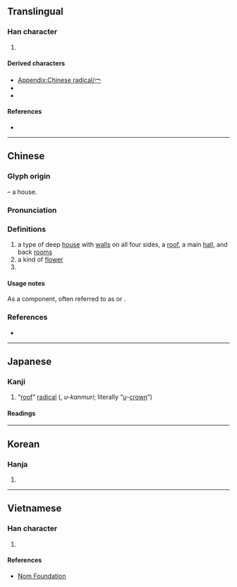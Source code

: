 {{also|冖|亠|ウ}}
{{character info}}
{{character info|⼧}}
==Translingual==
{{stroke order|type=animate}}

===Han character===
{{Han char|rn=40|rad=宀|as=00|sn=3|four=|canj=IB,XIB|ids=⿱丶冖}}

# {{mul-kangxi radical-def}}

====Derived characters====
* [[Appendix:Chinese radical/宀]]
* {{l|mul|[[穴]], [[字]], [[㲾]], [[灾]], [[牢]], [[𡥜]], [[𧯜]], [[𤇵]], [[𭴠]], [[梥]], [[𢜇]], [[𭝜]], [[𮔉]], [[賔]], [[賓]], [[𪀱]], [[䥌]], [[𭒲]], [[𧔃]]}}
* {{l|mul|[[𤡛]], [[㺙]], [[𥢃]], [[𤪓]], [[𦣙]], [[𥘀]], [[𧁸]]}}

====References====
* {{Han ref|kx=0281.110|dkj=07054|dj=0551.110|hdz=20909.130|uh=5B80|ud=23424}}

----

==Chinese==
{{zh-forms}}
{{zh-wp|zh:宀部}}

===Glyph origin===
{{Han etym}}
{{liushu|p}} – a house.

===Pronunciation===
{{zh-pron
|m=mián
|m_note=寶蓋頭/宝盖头 when used as a component
|c=min4
|mn=biân/bô͘
|mc=y
|oc=y
|cat=
}}

===Definitions===
{{zh-hanzi}}

# a type of deep [[house]] with [[wall]]s on all four sides, a [[roof]], a main [[hall]], and back [[room]]s
# a kind of [[flower]]
# {{n-g|[[Kangxi radical]] #40 {{zh-l|宀*}} (“roof”)}}

====Usage notes====
As a component, often referred to as {{zh-l|寶蓋}} or {{zh-l|寶蓋頭}}.

===References===
* {{R:twedu|C02462}}

----

==Japanese==

===Kanji===
{{ja-kanji|grade=9|rs=宀00宀}}

# “[[roof]]” [[radical]] ({{ja-l|ウ冠}}, ''u-kanmuri''; literally “''[[ウ|u]]''-[[crown]]”)

====Readings====
{{ja-readings
|goon=めん
|kanon=べん<!--
|kun=いえ-<いへ, やね-
-->}}

----

==Korean==

===Hanja===
{{ko-hanja|집|면}}

# {{rfdef|ko|sort=宀00}}

----

==Vietnamese==

===Han character===
{{vi-readings|reading=miên|rs=宀00}}

# {{rfdef|vi|sort=宀00}}

====References====
* [http://nomfoundation.org/common/nom_details.php?codepoint=5b80 Nom Foundation]

[[Category:CJKV radicals| ]]